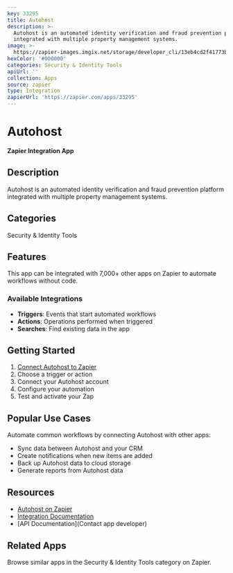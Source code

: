 ```yaml
---
key: 33295
title: Autohost
description: >-
  Autohost is an automated identity verification and fraud prevention platform
  integrated with multiple property management systems.
image: >-
  https://zapier-images.imgix.net/storage/developer_cli/13eb4cd2f41773bd7b7b0c28e04e63d6.png?auto=format%2Ccompress&ixlib=python-3.0.0&q=50
hexColor: '#000000'
categories: Security & Identity Tools
apiUrl: ''
collection: Apps
source: zapier
type: Integration
zapierUrl: 'https://zapier.com/apps/33295'
---
```

# Autohost

**Zapier Integration App**

## Description

Autohost is an automated identity verification and fraud prevention platform integrated with multiple property management systems.

## Categories

Security & Identity Tools

## Features

This app can be integrated with 7,000+ other apps on Zapier to automate workflows without code.

### Available Integrations

- **Triggers**: Events that start automated workflows
- **Actions**: Operations performed when triggered
- **Searches**: Find existing data in the app

## Getting Started

1. [Connect Autohost to Zapier](https://zapier.com/apps/33295)
2. Choose a trigger or action
3. Connect your Autohost account
4. Configure your automation
5. Test and activate your Zap

## Popular Use Cases

Automate common workflows by connecting Autohost with other apps:

- Sync data between Autohost and your CRM
- Create notifications when new items are added
- Back up Autohost data to cloud storage
- Generate reports from Autohost data

## Resources

- [Autohost on Zapier](https://zapier.com/apps/33295)
- [Integration Documentation](https://zapier.com/apps/33295/integrations)
- [API Documentation](Contact app developer)

## Related Apps

Browse similar apps in the Security & Identity Tools category on Zapier.
